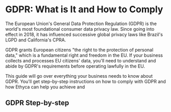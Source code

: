 
# GDPR: What is It and How to Comply

The European Union's General Data Protection Regulation (GDPR) is the world's most foundational consumer data privacy law. Since going into effect in 2018, it has influenced successive global privacy laws like Brazil's LGPD and California's CPRA. 

GDPR grants European citizens "the right to the protection of personal data," which is a fundamental right and freedom in the EU. If your business collects and processes EU citizens' data, you'll need to understand and abide by GDPR's requirements before operating lawfully in the EU.

This guide will go over everything your business needs to know about GDPR. You'll get step-by-step instructions on how to comply with GDPR and how Ethyca can help you achieve and

## GDPR Step-by-step
<KeyFeatWrap>
  <KeyFeat title="What is GDPR?" link="./what_is_gdpr"  description="A brief introduction to the European Union's General Data Protection Regulation (GDPR)"/>

  <KeyFeat title="The 7 Principles of GDPR" link="./7_principles_gdpr"  description="A summary of the seven core principles of GDPR and how to fulfill them."/>

  <KeyFeat title="What Are the Requirements of GDPR?" link="./what_reqs_gdpr"   description="A summary of the key requirements of the GDPR and how to meet them."/>

  <KeyFeat title="Additional Business Obligations of GDPR" link="./addtl_obligations_gdpra"   description="A rundown of additional organizational requirements businesses must follow under GDPR."/>

  <KeyFeat title="GDPR Step 01: Creating a Data Map" link="./data_map_gdpr"   description="This guide will show you how to create a data map that will enable compliance with GDPR."/>

  <KeyFeat title="GDPR Step 02: Access Requests for GDPR" link="./access_requests_gdpr"   description="This guide will show you how to fulfill users' access requests for GDPR"/>

  <KeyFeat title="GDPR Step 03: Correction Requests for GDPR" link="./correction_requests_gdpr"   description="This guide will show you how to fulfill users' correction requests for GDPR"/>

  <KeyFeat title="GDPR Step 04: Erasure Requests for GDPR" link="./erasure_requests_gdpr"   description="This guide will show you how to fulfill users' erasure requests for GDPR"/>

  <KeyFeat title="Portability Requests for GDPR" link="./portability_requests_gdpr"   description="This guide will show you how to fulfill users' data portability requests for GDPR"/>

  <KeyFeat title="GDPR Step 06: Data Protection Assessments" link="./dpa_gdpr"   description="How to perform Data Protection Assessments to measure the risks of processing activities."/>

  <KeyFeat title="Summary" link="./conclusion_gdpr"   description="How Ethyca enables GDPR compliance for your business and beyond."/>
</KeyFeatWrap>